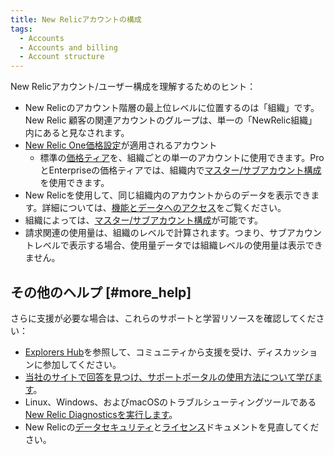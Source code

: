 ```yaml
---
title: New Relicアカウントの構成
tags:
  - Accounts
  - Accounts and billing
  - Account structure
---
```


New Relicアカウント/ユーザー構成を理解するためのヒント：

* New Relicのアカウント階層の最上位レベルに位置するのは「組織」です。New Relic 顧客の関連アカウントのグループは、単一の「NewRelic組織」内にあると見なされます。
* [New Relic One価格設定](/docs/accounts/accounts-billing/new-relic-one-pricing-users/pricing-billing)が適用されるアカウント
  * 標準の[価格ティア](https://newrelic.com/pricing)を、組織ごとの単一のアカウントに使用できます。ProとEnterpriseの価格ティアでは、組織内で[マスター/サブアカウント構成](/docs/accounts/install-new-relic/account-setup/manage-apps-or-users-sub-accounts)を使用できます。
* New Relicを使用して、同じ組織内のアカウントからのデータを表示できます。詳細については、[機能とデータへのアクセス](/docs/factors-affecting-access-features-data#account-access)をご覧ください。
* 組織によっては、[マスター/サブアカウント構成](/docs/accounts/install-new-relic/account-setup/manage-apps-or-users-sub-accounts)が可能です。
* 請求関連の使用量は、組織のレベルで計算されます。つまり、サブアカウントレベルで表示する場合、使用量データでは組織レベルの使用量は表示できません。

## その他のヘルプ [#more_help]

さらに支援が必要な場合は、これらのサポートと学習リソースを確認してください：

* [Explorers Hub](https://discuss.newrelic.com/)を参照して、コミュニティから支援を受け、ディスカッションに参加してください。
* [当社のサイトで回答を見つけ、サポートポータルの使用方法について学びます](/docs/using-new-relic/welcome-new-relic/get-started/find-help-use-support-portal)。
* Linux、Windows、およびmacOSのトラブルシューティングツールである[New Relic Diagnosticsを実行します](/docs/using-new-relic/cross-product-functions/troubleshooting/new-relic-diagnostics)。
* New Relicの[データセキュリティ](/docs/security)と[ライセンス](/docs/licenses)ドキュメントを見直してください。
